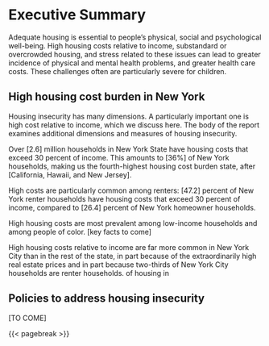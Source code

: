 # Executive Summary {.unnumbered}

Adequate housing is essential to people's physical, social and psychological well-being. High housing costs relative to income, substandard or overcrowded housing, and stress related to these issues can lead to greater incidence of physical and mental health problems, and greater health care costs. These challenges often are particularly severe for children.

## High housing cost burden in New York

Housing insecurity has many dimensions. A particularly important one is high cost relative to income, which we discuss here. The body of the report examines additional dimensions and measures of housing insecurity.

Over \[2.6\] million households in New York State have housing costs that exceed 30 percent of income. This amounts to \[36%\] of New York households, making us the fourth-highest housing cost burden state, after \[California, Hawaii, and New Jersey\].

High costs are particularly common among renters: \[47.2\] percent of New York renter households have housing costs that exceed 30 percent of income, compared to \[26.4\] percent of New York homeowner households.

High housing costs are most prevalent among low-income households and among people of color. \[key facts to come\]

High housing costs relative to income are far more common in New York City than in the rest of the state, in part because of the extraordinarily high real estate prices and in part because two-thirds of New York City households are renter households. of housing in

## Policies to address housing insecurity

\[TO COME\]


{{< pagebreak >}}
